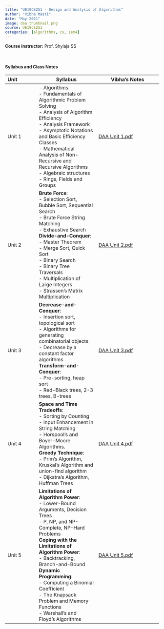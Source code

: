 ```yaml
---
title: "UE19CS251 - Design and Analysis of Algorithms"
author: "Vibha Masti"
date: "May 2021"
image: daa_thumbnail.png
course: UE19CS251
categories: [algorithms, cs, sem4]
---
```


**Course instructor:** Prof. Shylaja SS

<br>


#### Syllabus and Class Notes

| Unit              | Syllabus                         |       Vibha's Notes                |
| :---------------- | -------------------------------- | ---------------------------------- |
| Unit 1            |  - Algorithms \
                        - Fundamentals of Algorithmic Problem Solving \
                        - Analysis of Algorithm Efficiency \
                        - Analysis Framework \
                        - Asymptotic Notations and Basic Efficiency Classes \
                        - Mathematical Analysis of Non-Recursive and Recursive Algorithms \
                        - Algebraic structures - Rings, Fields and Groups | [DAA Unit 1.pdf](DAA%20Unit%201.pdf) |
| Unit 2            | **Brute Force**: \
                      - Selection Sort, Bubble Sort, Sequential Search \
                      - Brute Force String Matching \
                      - Exhaustive Search \
                      **Divide-and-Conquer**: \
                      - Master Theorem \
                      - Merge Sort, Quick Sort \
                      - Binary Search \
                      - Binary Tree Traversals \
                      - Multiplication of Large Integers \
                      - Strassen’s Matrix Multiplication | [DAA Unit 2.pdf](DAA%20Unit%202.pdf) |
| Unit 3            | **Decrease-and-Conquer**: \
                      - Insertion sort, topological sort \
                      - Algorithms for generating combinatorial objects \
                      - Decrease by a constant factor algorithms \
                      **Transform-and-Conquer**: \
                      - Pre-sorting, heap sort \
                      - Red-Black trees, 2-3 trees, B-trees  | [DAA Unit 3.pdf](DAA%20Unit%203.pdf) |
| Unit 4            | **Space and Time Tradeoffs**: \
                      - Sorting by Counting \
                      - Input Enhancement in String Matching \
                      - Horspool’s and Boyer-Moore Algorithms. \
                      **Greedy Technique**: \
                      - Prim’s Algorithm, Kruskal’s Algorithm and union-find algorithm \
                      - Dijkstra’s Algorithm, Huffman Trees | [DAA Unit 4.pdf](DAA%20Unit%204.pdf) |
| Unit 5            | **Limitations of Algorithm Power**: \
                      - Lower-Bound Arguments, Decision Trees \
                      - P, NP, and NP- Complete, NP-Hard Problems \
                      **Coping with the Limitations of Algorithm Power**: \
                      - Backtracking, Branch-and-Bound \
                      **Dynamic Programming**: \
                      - Computing a Binomial Coefficient \
                      - The Knapsack Problem and Memory Functions \
                      - Warshall’s and Floyd’s Algorithms | [DAA Unit 5.pdf](DAA%20Unit%205.pdf) |


<br>


<!-- #### Textbooks: 

-  **T1**: "Learning PHP, MySQL & JavaScript", Robin Nixon. May 2018, 5th edition, O'Reilly Media, Inc.
-  **T2**: "Pro MERN Stack: Full Stack Web App Development with Mongo, Express, React, and Node", by Vasan Subramanian. March 2017, Apress

<br>

#### Reference Books:

- **R1**: "Beginning Node.js, Express & MongoDB Development", Greg Lim, July 2019
- **R2**: "Learning React, Functional Web Development with React and Redux", Alex Banks and Eve Porcello, May 2017, O'Reilly Media, Inc.

<br> -->
